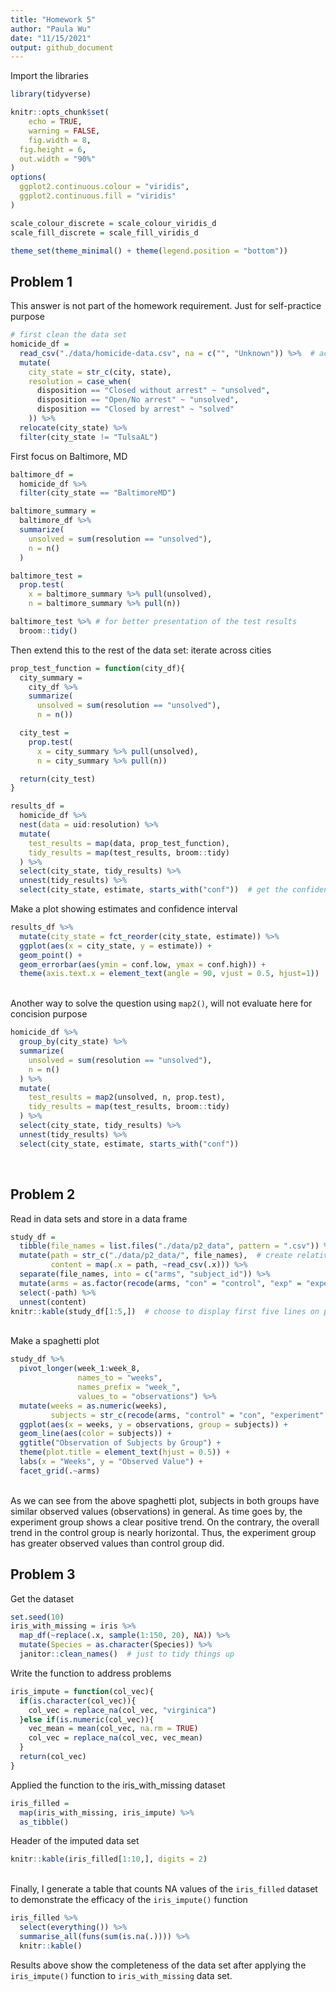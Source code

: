 ```yaml
---
title: "Homework 5"
author: "Paula Wu"
date: "11/15/2021"
output: github_document
---
```

Import the libraries
```r
library(tidyverse)
```

```r
knitr::opts_chunk$set(
	echo = TRUE,
	warning = FALSE,
	fig.width = 8, 
  fig.height = 6,
  out.width = "90%"
)
options(
  ggplot2.continuous.colour = "viridis",
  ggplot2.continuous.fill = "viridis"
)

scale_colour_discrete = scale_colour_viridis_d
scale_fill_discrete = scale_fill_viridis_d

theme_set(theme_minimal() + theme(legend.position = "bottom"))
```
## Problem 1
This answer is not part of the homework requirement. Just for self-practice purpose
```r
# first clean the data set
homicide_df = 
  read_csv("./data/homicide-data.csv", na = c("", "Unknown")) %>%  # account for empty/unknown entries
  mutate(
    city_state = str_c(city, state),
    resolution = case_when(
      disposition == "Closed without arrest" ~ "unsolved",
      disposition == "Open/No arrest" ~ "unsolved",
      disposition == "Closed by arrest" ~ "solved"
    )) %>% 
  relocate(city_state) %>% 
  filter(city_state != "TulsaAL")
```
First focus on Baltimore, MD
```r
baltimore_df = 
  homicide_df %>% 
  filter(city_state == "BaltimoreMD")

baltimore_summary = 
  baltimore_df %>% 
  summarize(
    unsolved = sum(resolution == "unsolved"),
    n = n() 
  )

baltimore_test =
  prop.test(
    x = baltimore_summary %>% pull(unsolved), 
    n = baltimore_summary %>% pull(n))

baltimore_test %>% # for better presentation of the test results
  broom::tidy()
```
Then extend this to the rest of the data set: iterate across cities
```r
prop_test_function = function(city_df){
  city_summary = 
    city_df %>% 
    summarize(
      unsolved = sum(resolution == "unsolved"),
      n = n())

  city_test =
    prop.test(
      x = city_summary %>% pull(unsolved), 
      n = city_summary %>% pull(n))

  return(city_test)
}
```

```r
results_df = 
  homicide_df %>% 
  nest(data = uid:resolution) %>% 
  mutate(
    test_results = map(data, prop_test_function),
    tidy_results = map(test_results, broom::tidy)
  ) %>% 
  select(city_state, tidy_results) %>% 
  unnest(tidy_results) %>% 
  select(city_state, estimate, starts_with("conf"))  # get the confidence interval and estimate
```
Make a plot showing estimates and confidence interval
```r
results_df %>% 
  mutate(city_state = fct_reorder(city_state, estimate)) %>% 
  ggplot(aes(x = city_state, y = estimate)) +
  geom_point() +
  geom_errorbar(aes(ymin = conf.low, ymax = conf.high)) +
  theme(axis.text.x = element_text(angle = 90, vjust = 0.5, hjust=1))
```
<br> Another way to solve the question using `map2()`, will not evaluate here for concision purpose 
```r
homicide_df %>% 
  group_by(city_state) %>% 
  summarize(
    unsolved = sum(resolution == "unsolved"),
    n = n()
  ) %>% 
  mutate(
    test_results = map2(unsolved, n, prop.test),
    tidy_results = map(test_results, broom::tidy)
  ) %>% 
  select(city_state, tidy_results) %>% 
  unnest(tidy_results) %>% 
  select(city_state, estimate, starts_with("conf"))
```

<br>

## Problem 2
Read in data sets and store in a data frame
```r
study_df = 
  tibble(file_names = list.files("./data/p2_data", pattern = ".csv")) %>% 
  mutate(path = str_c("./data/p2_data/", file_names),  # create relative paths
         content = map(.x = path, ~read_csv(.x))) %>% 
  separate(file_names, into = c("arms", "subject_id")) %>% 
  mutate(arms = as.factor(recode(arms, "con" = "control", "exp" = "experiment"))) %>% 
  select(-path) %>% 
  unnest(content)
knitr::kable(study_df[1:5,])  # choose to display first five lines on purpose
```
<br>Make a spaghetti plot
```r
study_df %>% 
  pivot_longer(week_1:week_8, 
               names_to = "weeks", 
               names_prefix = "week_", 
               values_to = "observations") %>% 
  mutate(weeks = as.numeric(weeks),
         subjects = str_c(recode(arms, "control" = "con", "experiment" = "exp"), " _ ", subject_id)) %>% 
  ggplot(aes(x = weeks, y = observations, group = subjects)) +
  geom_line(aes(color = subjects)) +
  ggtitle("Observation of Subjects by Group") +
  theme(plot.title = element_text(hjust = 0.5)) +
  labs(x = "Weeks", y = "Observed Value") +
  facet_grid(.~arms)
```
<br> As we can see from the above spaghetti plot, subjects in both groups have similar observed values (observations) in general. As time goes by, the experiment group shows a clear positive trend. On the contrary, the overall trend in the control group is nearly horizontal. Thus, the experiment group has greater observed values than control group did. <br>

## Problem 3
Get the dataset
```r
set.seed(10)
iris_with_missing = iris %>% 
  map_df(~replace(.x, sample(1:150, 20), NA)) %>%
  mutate(Species = as.character(Species)) %>% 
  janitor::clean_names()  # just to tidy things up
```

Write the function to address problems
```r
iris_impute = function(col_vec){
  if(is.character(col_vec)){
    col_vec = replace_na(col_vec, "virginica")
  }else if(is.numeric(col_vec)){
    vec_mean = mean(col_vec, na.rm = TRUE)
    col_vec = replace_na(col_vec, vec_mean)
  }
  return(col_vec)
}
```
Applied the function to the iris_with_missing dataset
```r
iris_filled = 
  map(iris_with_missing, iris_impute) %>% 
  as_tibble() 
```
Header of the imputed data set
```r
knitr::kable(iris_filled[1:10,], digits = 2)
```

<br>Finally, I generate a table that counts NA values of the `iris_filled` dataset to demonstrate the efficacy of the `iris_impute()` function
```r
iris_filled %>% 
  select(everything()) %>%  
  summarise_all(funs(sum(is.na(.)))) %>% 
  knitr::kable()
```
Results above show the completeness of the data set after applying the `iris_impute()` function to `iris_with_missing` data set.



